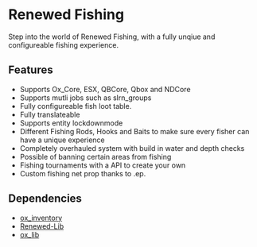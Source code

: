# Renewed Fishing

Step into the world of Renewed Fishing, with a fully unqiue and configureable fishing experience.

## Features
- Supports Ox_Core, ESX, QBCore, Qbox and NDCore
- Supports mutli jobs such as slrn_groups
- Fully configureable fish loot table.
- Fully translateable
- Supports entity lockdownmode
- Different Fishing Rods, Hooks and Baits to make sure every fisher can have a unique experience
- Completely overhauled system with build in water and depth checks
- Possible of banning certain areas from fishing
- Fishing tournaments with a API to create your own
- Custom fishing net prop thanks to .ep.


## Dependencies
- [ox_inventory](https://github.com/overextended/ox_inventory/tree/c0abafb246ecfababc18c7f8fe04abf2fcfdfd6f)
- [Renewed-Lib](https://github.com/Renewed-Scripts/Renewed-Types/tree/main)
- [ox_lib](https://github.com/overextended/ox_lib)